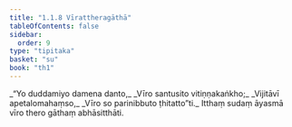 ```yaml
---
title: "1.1.8 Vīrattheragāthā"
tableOfContents: false
sidebar:
  order: 9
type: "tipitaka"
basket: "su"
book: "th1"
---
```



<DynamicBreadcrumb />

<Division number="8" book="th1">

<Paragraph number="19" type="verses" book="th1">
_“Yo duddamiyo damena danto,_  
_Vīro santusito vitiṇṇakaṅkho;_  
_Vijitāvī apetalomahaṃso,_  
_Vīro so parinibbuto ṭhitatto”ti._  

</Paragraph>

<Paragraph number="20" book="th1">
Itthaṃ sudaṃ āyasmā vīro thero gāthaṃ abhāsitthāti.
</Paragraph>
</Division>